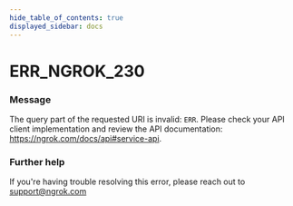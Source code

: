 ```yaml
---
hide_table_of_contents: true
displayed_sidebar: docs
---
```



# ERR_NGROK_230

### Message

The query part of the requested URI is invalid: `ERR`. Please check your API client implementation and review the API documentation: https://ngrok.com/docs/api#service-api.

<ErrorDetails error="err_ngrok_230" />

### Further help

If you're having trouble resolving this error, please reach out to [support@ngrok.com](mailto:support@ngrok.com?subject=Help%20with%20ERR_NGROK_230)
